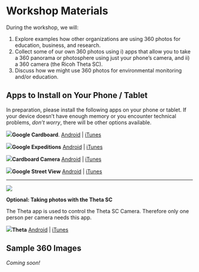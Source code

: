 # Workshop Materials

During the workshop, we will:

1. Explore examples how other organizations are using 360 photos for education, business, and research.
1. Collect some of our own 360 photos using i) apps that allow you to take a 360 panorama or photosphere using just your phone's camera, and ii) a 360 camera (the Ricoh Theta SC).
1. Discuss how we might use 360 photos for environmental monitoring and/or education.

## Apps to Install on Your Phone / Tablet {-}

In preparation, please install the following apps on your phone or tablet. If your device doesn't have enough memory or you encounter technical problems, *don't worry*, there will be other options available.

![](images/google-cardboard_100x100.png){class="midline"}**Google Cardboard**. [Android](https://play.google.com/store/apps/details?id=com.google.samples.apps.cardboarddemo){target="_blank"} | [iTunes](https://itunes.apple.com/us/app/google-cardboard/id987962261){target="_blank"}

![](images/google-expeditions_100x100.png){class="midline"}**Google Expeditions** [Android](https://play.google.com/store/apps/details?id=com.google.vr.expeditions){target="_blank"} | [iTunes](https://itunes.apple.com/us/app/expeditions/id1131711060){target="_blank"}

![](images/google-cardboard_camera_100x100.png){class="midline"}**Cardboard Camera** [Android](https://play.google.com/store/apps/details?id=com.google.vr.cyclops){target="_blank"} | [iTunes](https://itunes.apple.com/us/app/cardboard-camera/id1095487294){target="_blank"}

![](images/google-street-view_100x100.png){class="midline"}**Google Street View** [Android](https://play.google.com/store/apps/details?id=com.google.android.street){target="_blank"} | [iTunes](https://itunes.apple.com/us/app/google-street-view/id904418768){target="_blank"}

----

![](images/ricoh-theta-sc_100x300.png){.goright}

**Optional: Taking photos with the Theta SC**

The Theta app is used to control the Theta SC Camera. Therefore only one person per camera needs this app. 

![](images/thetasc_100x100.png){class="midline"}**Theta**
[Android](https://play.google.com/store/apps/details?id=com.theta360){target="_blank"} | [iTunes](https://itunes.apple.com/us/app/ricoh-theta/id1023254741){target="_blank"}

## Sample 360 Images {- .hidden}

*Coming soon!*




